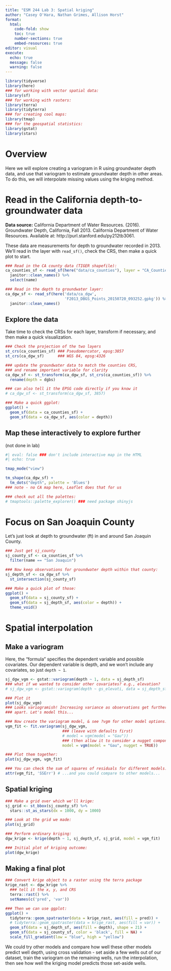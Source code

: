 ```yaml
---
title: "ESM 244 Lab 3: Spatial kriging"
author: "Casey O'Hara, Nathan Grimes, Allison Horst"
format: 
  html:
    code-fold: show
    toc: true
    number-sections: true
    embed-resources: true
editor: visual
execute:
  echo: true
  message: false
  warning: false
---
```


```r
library(tidyverse)
library(here)
### for working with vector spatial data:
library(sf)
### for working with rasters:
library(terra)
library(tidyterra)
### for creating cool maps:
library(tmap)
### for the geospatial statistics:
library(gstat)
library(stars)
```

# Overview

Here we will explore creating a variogram in R using groundwater depth data, and use that variogram to estimate groundwater depth in other areas. To do this, we will interpolate missing values using the kriging method.

# Read in the California depth-to-groundwater data

**Data source:** California Department of Water Resources. (2016). Groundwater Depth, California, Fall 2013. California Department of Water Resources. Available at: http://purl.stanford.edu/py212tb3061.

These data are measurements for depth to groundwater recorded in 2013. We'll read in the layer with `read_sf()`, check the CRS, then make a quick plot to start.

```r
### Read in the CA county data (TIGER shapefile):
ca_counties_sf <- read_sf(here("data/ca_counties"), layer = "CA_Counties_TIGER2016") %>% 
  janitor::clean_names() %>% 
  select(name)

### Read in the depth to groundwater layer: 
ca_dgw_sf <- read_sf(here('data/ca_dgw', 
                          'F2013_DBGS_Points_20150720_093252.gpkg')) %>% 
  janitor::clean_names()

```

## Explore the data

Take time to check the CRSs for each layer, transform if necessary, and then make a quick visualization.

```r
### Check the projection of the two layers
st_crs(ca_counties_sf) ### Pseudomercator, epsg:3857
st_crs(ca_dgw_sf)      ### WGS 84, epsg:4326

### update the groundwater data to match the counties CRS,
### and rename important variable for clarity
ca_dgw_sf <- st_transform(ca_dgw_sf, st_crs(ca_counties_sf)) %>%
  rename(depth = dgbs)

### can also tell it the EPSG code directly if you know it
# ca_dgw_sf <- st_transform(ca_dgw_sf, 3857)

### Make a quick ggplot:
ggplot() +
  geom_sf(data = ca_counties_sf) +
  geom_sf(data = ca_dgw_sf, aes(color = depth))
```

## Map these interactively to explore further

(not done in lab)

```r
#| eval: false ### don't include interactive map in the HTML
#| echo: true

tmap_mode("view")

tm_shape(ca_dgw_sf) +
  tm_dots("depth", palette = 'Blues')
### note - no CA map here, Leaflet does that for us

### check out all the palettes:
# tmaptools::palette_explorer() ### need package shinyjs
```

# Focus on San Joaquin County

Let's just look at depth to groundwater (ft) in and around San Joaquin County.

```r
### Just get sj_county
sj_county_sf <- ca_counties_sf %>% 
  filter(name == "San Joaquin")

### Now keep observations for groundwater depth within that county:
sj_depth_sf <- ca_dgw_sf %>% 
  st_intersection(sj_county_sf)

### Make a quick plot of those: 
ggplot() +
  geom_sf(data = sj_county_sf) +
  geom_sf(data = sj_depth_sf, aes(color = depth)) +
  theme_void()
```

# Spatial interpolation

## Make a variogram

Here, the "formula" specifies the dependent variable and possible covariates. Our dependent variable is depth, and we won't include any covariates, so just `depth ~ 1`.

```r
sj_dgw_vgm <- gstat::variogram(depth ~ 1, data = sj_depth_sf)
### what if we wanted to consider other covariates? e.g., elevation?
# sj_dgw_vgm <- gstat::variogram(depth ~ gs_elevati, data = sj_depth_sf)

### Plot it
plot(sj_dgw_vgm) 
### Looks variogramish! Increasing variance as observations get further
### apart. Let's model this...

### Now create the variogram model, & see ?vgm for other model options: 
vgm_fit <- fit.variogram(sj_dgw_vgm,
                         ### (leave with defaults first)
                         # model = vgm(model = "Gau"))
                         ### (then allow it to consider a nugget component)
                         model = vgm(model = "Gau", nugget = TRUE))

### Plot them together:
plot(sj_dgw_vgm, vgm_fit) 

### You can check the sum of squares of residuals for different models: 
attr(vgm_fit, 'SSErr') # ...and you could compare to other models...

```

## Spatial kriging

```r
### Make a grid over which we'll krige: 
sj_grid <- st_bbox(sj_county_sf) %>%
  stars::st_as_stars(dx = 1000, dy = 1000)

### Look at the grid we made: 
plot(sj_grid)

### Perform ordinary kriging: 
dgw_krige <- krige(depth ~ 1, sj_depth_sf, sj_grid, model = vgm_fit)

### Initial plot of kriging outcome: 
plot(dgw_krige)
```

## Making a final plot

```r
### Convert krige object to a raster using the terra package
krige_rast <- dgw_krige %>% 
  ### tell it the x, y, and CRS
  terra::rast() %>%
  setNames(c('pred', 'var'))

### Then we can use ggplot: 
ggplot() +
  tidyterra::geom_spatraster(data = krige_rast, aes(fill = pred)) +
  # tidyterra::geom_spatraster(data = krige_rast, aes(fill = var)) +
  geom_sf(data = sj_depth_sf, aes(fill = depth), shape = 21) +
  geom_sf(data = sj_county_sf, color = 'black', fill = NA) +
  scale_fill_gradient(low = "blue", high = "yellow")
```

We could try other models and compare how well these other models predict well depth, using cross validation - set aside a few wells out of our dataset, train the variogram on the remaining wells, run the interpolation, then see how well the kriging model predicts those set-aside wells.
